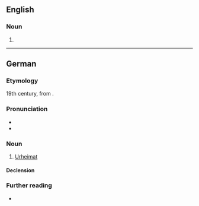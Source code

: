 ==English==

===Noun===
{{en-noun|s|Urheimaten}}

# {{alt form|en|urheimat}}

----

==German==
{{wikipedia|lang=de}}

===Etymology===
19th century, from {{prefix|de|ur|Heimat|t1=proto-, primitive, original|t2=home, homeland}}.

===Pronunciation===
* {{IPA|de|/ˈʔuːɐ̯ˌhaɪ̯maːt/}}
* {{audio|de|De-Urheimat.ogg|Audio}}

===Noun===
{{de-noun|f||Urheimaten}}

# [[#English|Urheimat]]

====Declension====
{{de-decl-noun-f|en}}

===Further reading===
* {{R:Duden}}